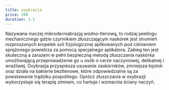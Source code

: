 ---
title: oxybrazja
price: 280
duration: 1.5
---

Nazywana inaczej mikrodermabrazją wodno-tlenową, to rodzaj peelingu mechanicznego
gdzie czynnikiem złuszczającym naskórek jest strumień rozproszonych kropelek soli
fizjologicznej aplikowanych pod ciśnieniem sprężonego powietrza za pomocą
specjalnego aplikatora. Zabieg ten jest skuteczną a zarazem w pełni bezpieczną
metodą złuszczania naskórka umożliwiającą przeprowadzenie go u osób o cerze
naczyniowej, delikatnej i wrażliwej. Oxybrazja przyspiesza usuwanie zaskórników,
zmniejsza łojotok oraz działa na bakterie beztlenowe, które odpowiedzialne są za
powstawanie trądziku pospolitego. Oprócz złuszczania w oxybrazji wykorzystuje się
terapię zimnem, co hartuje i wzmacnia ściany naczyń.
